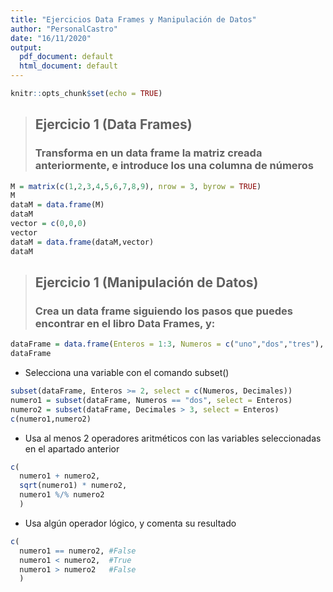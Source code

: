 ```yaml
---
title: "Ejercicios Data Frames y Manipulación de Datos"
author: "PersonalCastro"
date: "16/11/2020"
output:
  pdf_document: default
  html_document: default
---
```


```r
knitr::opts_chunk$set(echo = TRUE)
```

> ## Ejercicio 1 (Data Frames)
### **Transforma en un data frame la matriz creada anteriormente, e introduce los una columna de números**
```r
M = matrix(c(1,2,3,4,5,6,7,8,9), nrow = 3, byrow = TRUE)
M
dataM = data.frame(M)
dataM
vector = c(0,0,0)
vector
dataM = data.frame(dataM,vector)
dataM
```

> ## Ejercicio 1 (Manipulación de Datos)
### **Crea un data frame siguiendo los pasos que puedes encontrar en el libro Data Frames, y:**
```r
dataFrame = data.frame(Enteros = 1:3, Numeros = c("uno","dos","tres"), Decimales = c(1.1,2.2,3.3))
dataFrame
```
- Selecciona una variable con el comando subset()
```r
subset(dataFrame, Enteros >= 2, select = c(Numeros, Decimales))
numero1 = subset(dataFrame, Numeros == "dos", select = Enteros)
numero2 = subset(dataFrame, Decimales > 3, select = Enteros)
c(numero1,numero2)
```
- Usa al menos 2 operadores aritméticos con las variables seleccionadas en el apartado anterior
```r
c(
  numero1 + numero2,
  sqrt(numero1) * numero2,
  numero1 %/% numero2
  )
```
- Usa algún operador lógico, y comenta su resultado
```r
c(
  numero1 == numero2, #False
  numero1 < numero2,  #True
  numero1 > numero2   #False
  )
```


